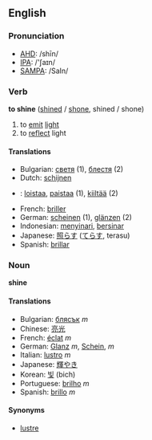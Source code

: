 ==English==

===Pronunciation===
*[[w:AHD|AHD]]: /shīn/
*[[w:IPA|IPA]]: /'ʃaɪn/
*[[w:SAMPA|SAMPA]]: /SaIn/

===Verb===

'''to shine''' ([[shined]] / [[shone]], shined / shone)

# to [[emit]] [[light]]
# to [[reflect]] light

====Translations====

*Bulgarian: [[светя]] (1), [[блестя]] (2)
*Dutch: [[schijnen]]
*{{fi}}: [[loistaa]], [[paistaa]] (1), [[kiiltää]] (2)
*French: [[briller]]
*German: [[scheinen]] (1), [[glänzen]] (2)
*Indonesian: [[sinar|menyinari]], [[sinar|bersinar]]
*Japanese: [[照らす]] ([[てらす]], terasu)
*Spanish: [[brillar]]

===Noun===
'''shine'''

====Translations====
*Bulgarian: [[блясък]] ''m''
*Chinese: [[亮光]]
*French: [[éclat]] ''m''
*German: [[Glanz]] ''m'', [[Schein]], ''m''
*Italian: [[lustro]] ''m''
*Japanese: [[輝やき]]
*Korean: [[빛]] (bich)
*Portuguese: [[brilho]] ''m''
*Spanish: [[brillo]] ''m''

====Synonyms====
*[[lustre]]